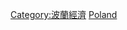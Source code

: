 {{Commons category|Infrastructure in Poland}}

[[Category:波蘭經濟|Category:波蘭經濟]]
[[Category:歐洲各國基礎設施|Poland]]